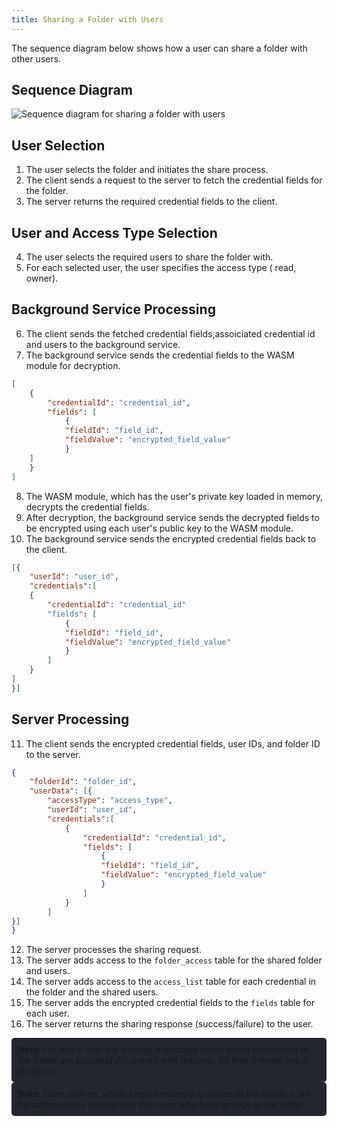 ```yaml
---
title: Sharing a Folder with Users
---
```



The sequence diagram below shows how a user can share a folder with other users.

## Sequence Diagram
<Image src={sharing} alt="Sequence diagram for sharing a folder with users"/>

## User Selection

1. The user selects the folder  and initiates the share process.
2. The client sends a request to the server to fetch the credential fields for the folder.
3. The server returns the required credential fields to the client.

## User and Access Type Selection

4. The user selects the required users to share the folder with.
5. For each selected user, the user specifies the access type ( read, owner).

## Background Service Processing

6. The client sends the fetched credential fields,assoiciated credential id and users to the background service.
7. The background service sends the credential fields to the WASM module for decryption.
```json
[
    {
        "credentialId": "credential_id",
        "fields": [
            {
            "fieldId": "field_id", 
            "fieldValue": "encrypted_field_value"
            }
    ]
    }
]
```
8. The WASM module, which has the user's private key loaded in memory, decrypts the credential fields.
9. After decryption, the background service sends the decrypted fields to be encrypted using each user's public key to the WASM module.
10. The background service sends the encrypted credential fields back to the client.

```json
[{
    "userId": "user_id",
    "credentials":[
    {
        "credentialId": "credential_id"
        "fields": [
            {
            "fieldId": "field_id", 
            "fieldValue": "encrypted_field_value"
            }
        ]
    }
]
}]
```
## Server Processing

11. The client sends the encrypted credential fields, user IDs, and folder ID to the server.

``` json
{
    "folderId": "folder_id",
    "userData": [{
        "accessType": "access_type",
        "userId": "user_id",
        "credentials":[
            {
                "credentialId": "credential_id",
                "fields": [
                    {
                    "fieldId": "field_id", 
                    "fieldValue": "encrypted_field_value"
                    }
                ]
            }
        ]    
}]
}
```
12. The server processes the sharing request.
13. The server adds access to the `folder_access` table for the shared folder and users.
14. The server adds access to the `access_list` table for each credential in the folder and the shared users.
15. The server adds the encrypted credential fields to the `fields` table for each user.
16. The server returns the sharing response (success/failure) to the user.

<div style="background-color: #23262f; padding: 10px; border-radius: 5px;">
<strong>Note:</strong>
For every user the sharing is success when all the credentials of the folder are successfully shared with the user. So that is made into a single txn.
</div>

<div style="background-color: #23262f; padding: 10px; border-radius: 5px;">
<strong>Note:</strong>
From now on, when a new credential is added to the folder, it will be automatically shared with the users who have access to the folder.
</div>